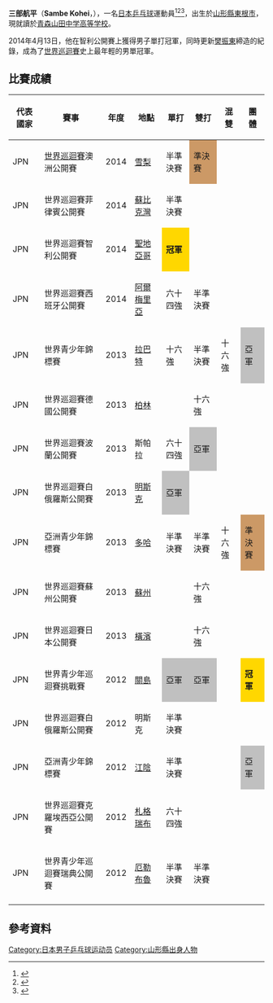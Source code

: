 {{noteTA|G1=Table Tennis}}
{{Infobox 乒乓球
| playername = 三部航平
| image = 
| imagesize = 
| caption =
| fullname = 
| nicknames =
| nationality = {{JPN}}
| residence =
| playingstyle =
| equipment =
| hrank = 88（2015年4月）
| club = 
| birthdate = {{birth date and age|1997|7|13}}
| birthplace = {{JPN}}[[山形縣|山形縣]][[東根市|東根市]]
| deathdate =
| deathplace =
| height =
| weight =
| medaltemplates =
{{MedalSport | 男子[[桌球|桌球]] }}
{{MedalCountry | {{JPN}} }}
{{MedalCompetition | [[世界青少年乒乓球錦標賽|世界青少年乒乓球錦標賽]] }}
{{MedalSilver | [[2013年世界青少年乒乓球錦標賽|2013年 拉巴特]] | 男子團體 }}
{{MedalCompetition | [[亞洲青少年乒乓球錦標賽|亞洲青少年乒乓球錦標賽]] }}
{{MedalSilver | [[2012年亞洲青少年乒乓球錦標賽|2012年 江陰]] | 男子團體 }}
{{MedalBronze | [[2013年亞洲青少年乒乓球錦標賽|2013年 多哈]] | 男子團體 }}
}}
{{japanese|japanese=三部 航平|kana=さんべ こうへい|romaji=Sambe Kohei}}
'''三部航平'''（'''Sambe Kohei'''，{{bd|1997年|7月13日|c=Sambe, Kohei}}），一名[[日本|日本]][[乒乓球|乒乓球]]運動員<ref>{{cite web|url=http://www.ittf.com/ittf_stats/stats_per_player.asp?player_id=120313|title=Stats Records - ITTF Statistics|deadurl=yes|archiveurl=https://web.archive.org/web/20140416102243/http://www.ittf.com/ittf_stats/stats_per_player.asp?player_id=120313|archivedate=2014-04-16|accessdate=2014-04-14}}</ref><ref>{{cite web|url=http://www.ittf.com/ittf_ranking/world_ranking_per_name.asp?Siniors=1&Player_ID=120313|title=World ranking Record for SAMBE Kohei (JPN)|deadurl=yes|archiveurl=https://web.archive.org/web/20140416103056/http://www.ittf.com/ittf_ranking/world_ranking_per_name.asp?Siniors=1&Player_ID=120313|archivedate=2014-04-16|accessdate=2014-04-14}}</ref><ref>{{cite web|url=http://www.ittfranking.com/cgi-bin/ttplayer.cgi?number=120313&lang=0&format=detailed|title=SAMBE Kohei (JPN) - ITTF Rankings|accessdate=2014-04-14|archive-date=2014-04-13|archive-url=https://web.archive.org/web/20140413173359/http://www.ittfranking.com/cgi-bin/ttplayer.cgi?number=120313&lang=0&format=detailed|dead-url=no}}</ref>，出生於[[山形縣|山形縣]][[東根市|東根市]]，現就讀於[[青森山田中学高等学校|青森山田中学高等学校]]。

2014年4月13日，他在智利公開賽上獲得男子單打冠軍，同時更新[[樊振東|樊振東]]締造的紀錄，成為了[[國際桌總職業巡迴賽|世界巡迴賽]]史上最年輕的男單冠軍。

== 比賽成績 ==
{|  class="wikitable sortable"
|- class="hintergrundfarbe6"
! 代表國家 !! 賽事 !! 年度 !! 地點 !! 單打 !! 雙打 !! 混雙 !! 團體
|-
| JPN || [[國際桌總職業巡迴賽|世界巡迴賽]]澳洲公開賽 || 2014 || [[悉尼|雪梨]] || 半準決賽 || style="background-color:#cc9966;"|準決賽 || ||
|-
| JPN || 世界巡迴賽菲律賓公開賽 || 2014 || [[蘇比克灣|蘇比克灣]] || 半準決賽 || || ||
|-
| JPN || 世界巡迴賽智利公開賽 || 2014 || [[聖地亞哥-德智利|聖地亞哥]] || style="background-color:gold;"|'''冠軍''' || || || 
|-
| JPN || 世界巡迴賽西班牙公開賽 || 2014 || [[阿爾梅里亞|阿爾梅里亞]] || 六十四強 || 半準決賽 || ||
|-
| JPN || 世界青少年錦標賽 || 2013 || [[拉巴特|拉巴特]] || 十六強 || 半準決賽 || 十六強 || style="background-color:silver;"|亞軍
|-
| JPN || 世界巡迴賽德國公開賽 || 2013 || [[柏林|柏林]] || || 十六強 || ||
|-    
| JPN || 世界巡迴賽波蘭公開賽 || 2013 || 斯帕拉 || 六十四強 || style="background-color:silver;"|亞軍 || || 
|-    
| JPN || 世界巡迴賽白俄羅斯公開賽 || 2013 || [[明斯克|明斯克]] || style="background-color:silver;"|亞軍 || || || 
|-
| JPN || 亞洲青少年錦標賽 || 2013 || [[多哈|多哈]] || 半準決賽 || 半準決賽 || 十六強 || style="background-color:#cc9966;"|準決賽 
|-    
| JPN || 世界巡迴賽蘇州公開賽 || 2013 || [[蘇州|蘇州]] || || 十六強 || ||  
|-
| JPN || 世界巡迴賽日本公開賽 || 2013 || [[橫濱|橫濱]] ||  || 十六強 || || 
|-
| JPN || 世界青少年巡迴賽挑戰賽  || 2012 || [[關島|關島]] || style="background-color:silver;"|亞軍 || style="background-color:silver;"|亞軍 || || style="background-color:gold;"|'''冠軍'''
|-
| JPN || 世界巡迴賽白俄羅斯公開賽 || 2012 || 明斯克 || 半準決賽 || || ||
|-
| JPN || 亞洲青少年錦標賽 || 2012 || [[江陰市|江陰]] || 半準決賽 || || || style="background-color:silver;"|亞軍
|-
| JPN || 世界巡迴賽克羅埃西亞公開賽 || 2012 || [[札格瑞布|札格瑞布]] || 六十四強 ||  || || 
|-
| JPN || 世界青少年巡迴賽瑞典公開賽  || 2012 || [[厄勒布魯|厄勒布魯]] || 半準決賽 || 半準決賽 || || 
|-
|}

== 參考資料 ==
{{reflist}}

{{DEFAULTSORT:Sambe, Kohei}}
[[Category:日本男子乒乓球运动员|Category:日本男子乒乓球运动员]]
[[Category:山形縣出身人物|Category:山形縣出身人物]]